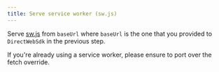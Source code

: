 ```yaml
---
title: Serve service worker (sw.js)
---
```


Serve [sw.js](https://github.com/torusresearch/customauth/blob/master/serviceworker/sw.js) from `baseUrl` where `baseUrl` is the one that you provided
to `DirectWebSdk` in the previous step.

If you're already using a service worker, please ensure to port over the fetch override.
